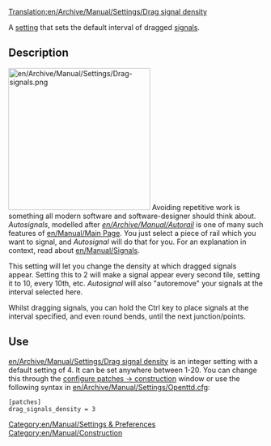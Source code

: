 [[Translation:en/Archive/Manual/Settings/Drag signal density]]


[[Category:en/Manual/Settings & Preferences]]
[[Category:en/Manual/Construction]]

A [[en/Archive/Manual/Settings/Advanced Settings|setting]] that sets the default interval of dragged [[en/Manual/Signals|signals]].

== Description ==
[[File:en/Archive/Manual/Settings/Drag-signals.png|right|280px]]
Avoiding repetitive work is something all modern software and software-designer should think about. ''Autosignals'', modelled after ''[[en/Archive/Manual/Autorail]]'' is one of many such features of [[en/Manual/Main Page]]. You just select a piece of rail which you want to signal, and ''Autosignal'' will do that for you. For an explanation in context, read about [[en/Manual/Signals]].

This setting will let you change the density at which dragged signals appear. Setting this to 2 will make a signal appear every second tile, setting it to 10, every 10th, etc. ''Autosignal'' will also "autoremove" your signals at the interval selected here.

Whilst dragging signals, you can hold the Ctrl key to place signals at the interval specified, and even round bends, until the next junction/points.

== Use ==
[[en/Archive/Manual/Settings/Drag signal density]] is an integer setting with a default setting of 4. It can be set anywhere between 1-20. You can change this through the [[en/Archive/Manual/Settings/Configuring patches/Construction|configure patches -> construction]] window or use the following syntax in [[en/Archive/Manual/Settings/Openttd.cfg]]:
<pre>[patches]
drag_signals_density = 3</pre>